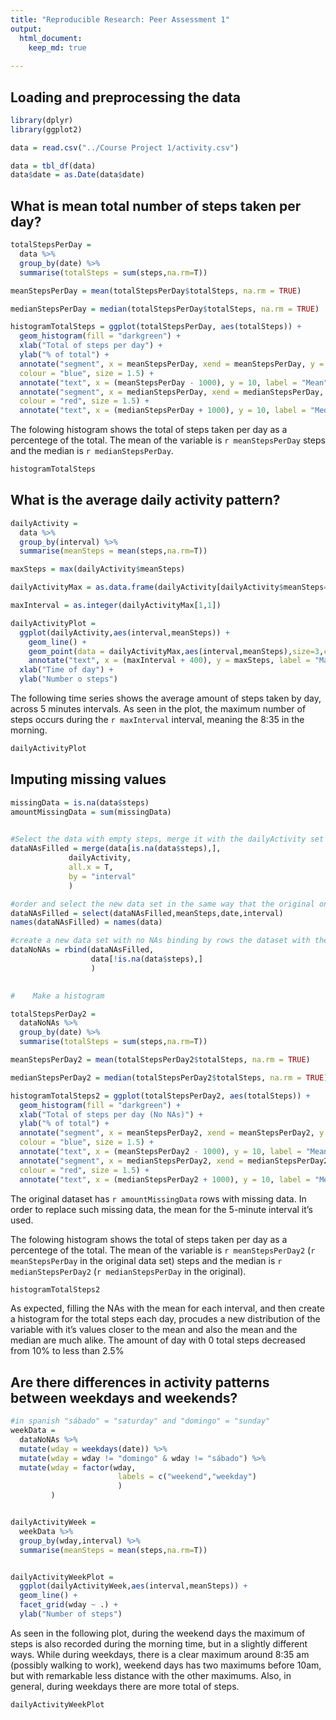 ```yaml
---
title: "Reproducible Research: Peer Assessment 1"
output: 
  html_document:
    keep_md: true  
   
---
```


## Loading and preprocessing the data

```r

library(dplyr)
library(ggplot2)
```


```r
 
data = read.csv("../Course Project 1/activity.csv")

data = tbl_df(data)
data$date = as.Date(data$date)

```

## What is mean total number of steps taken per day?

```r
totalStepsPerDay = 
  data %>%
  group_by(date) %>%
  summarise(totalSteps = sum(steps,na.rm=T))

meanStepsPerDay = mean(totalStepsPerDay$totalSteps, na.rm = TRUE)

medianStepsPerDay = median(totalStepsPerDay$totalSteps, na.rm = TRUE)

histogramTotalSteps = ggplot(totalStepsPerDay, aes(totalSteps)) + 
  geom_histogram(fill = "darkgreen") + 
  xlab("Total of steps per day") + 
  ylab("% of total") +
  annotate("segment", x = meanStepsPerDay, xend = meanStepsPerDay, y = 0, yend = 10,
  colour = "blue", size = 1.5) + 
  annotate("text", x = (meanStepsPerDay - 1000), y = 10, label = "Mean", colour = "blue") + 
  annotate("segment", x = medianStepsPerDay, xend = medianStepsPerDay, y = 0, yend = 10,
  colour = "red", size = 1.5) +
  annotate("text", x = (medianStepsPerDay + 1000), y = 10, label = "Median", colour="red")

```

The folowing histogram shows the total of steps taken per day as a percentege of the total. The mean of the variable is `r meanStepsPerDay` steps and the median is `r medianStepsPerDay`.

``` r
histogramTotalSteps
```


## What is the average daily activity pattern?

```r
dailyActivity = 
  data %>%
  group_by(interval) %>%
  summarise(meanSteps = mean(steps,na.rm=T))

maxSteps = max(dailyActivity$meanSteps)

dailyActivityMax = as.data.frame(dailyActivity[dailyActivity$meanSteps==maxSteps,])

maxInterval = as.integer(dailyActivityMax[1,1])

dailyActivityPlot = 
  ggplot(dailyActivity,aes(interval,meanSteps)) +
    geom_line() + 
    geom_point(data = dailyActivityMax,aes(interval,meanSteps),size=3,colour="red") + 
    annotate("text", x = (maxInterval + 400), y = maxSteps, label = "Maximum number of steps interval", colour="red") +
  xlab("Time of day") + 
  ylab("Number o steps")
```    

The following time series shows the average amount of steps taken by day, across 5 minutes intervals. As seen in the plot, the maximum number of steps occurs during the `r maxInterval` interval, meaning the 8:35 in the morning.

``` r
dailyActivityPlot
```


## Imputing missing values

``` r

missingData = is.na(data$steps)
amountMissingData = sum(missingData)

  
#Select the data with empty steps, merge it with the dailyActivity set wich contains de mean for each interval
dataNAsFilled = merge(data[is.na(data$steps),],
             dailyActivity,
             all.x = T,
             by = "interval"
             )

#order and select the new data set in the same way that the original one
dataNAsFilled = select(dataNAsFilled,meanSteps,date,interval)
names(dataNAsFilled) = names(data)

#create a new data set with no NAs binding by rows the dataset with the filled NA data and the original wors with step data
dataNoNAs = rbind(dataNAsFilled,
                  data[!is.na(data$steps),]
                  )
                  

#    Make a histogram

totalStepsPerDay2 = 
  dataNoNAs %>%
  group_by(date) %>%
  summarise(totalSteps = sum(steps,na.rm=T))

meanStepsPerDay2 = mean(totalStepsPerDay2$totalSteps, na.rm = TRUE)

medianStepsPerDay2 = median(totalStepsPerDay2$totalSteps, na.rm = TRUE)

histogramTotalSteps2 = ggplot(totalStepsPerDay2, aes(totalSteps)) + 
  geom_histogram(fill = "darkgreen") + 
  xlab("Total of steps per day (No NAs)") + 
  ylab("% of total") +
  annotate("segment", x = meanStepsPerDay2, xend = meanStepsPerDay2, y = 0, yend = 10,
  colour = "blue", size = 1.5) + 
  annotate("text", x = (meanStepsPerDay2 - 1000), y = 10, label = "Mean", colour = "blue") + 
  annotate("segment", x = medianStepsPerDay2, xend = medianStepsPerDay2, y = 0, yend = 10,
  colour = "red", size = 1.5) +
  annotate("text", x = (medianStepsPerDay2 + 1000), y = 10, label = "Median", colour="red")

```

The original dataset has `r amountMissingData` rows with missing data. In order to replace such missing data, the mean for the 5-minute interval it's used. 

The folowing histogram shows the total of steps taken per day as a percentege of the total. The mean of the variable is `r meanStepsPerDay2` (`r meanStepsPerDay` in the original data set) steps and the median is `r medianStepsPerDay2` (`r medianStepsPerDay` in the original).

``` r
histogramTotalSteps2

```

As expected, filling the NAs with the mean for each interval, and then create a histogram for the total steps each day, procudes a new distribution of the variable with it's values closer to the mean and also the mean and the median are much alike. The amount of day with 0 total steps decreased from 10% to less than 2.5%


## Are there differences in activity patterns between weekdays and weekends?

``` r

#in spanish "sábado" = "saturday" and "domingo" = "sunday"
weekData = 
  dataNoNAs %>%
  mutate(wday = weekdays(date)) %>%
  mutate(wday = wday != "domingo" & wday != "sábado") %>%
  mutate(wday = factor(wday,
                        labels = c("weekend","weekday")
                        )
         )


dailyActivityWeek = 
  weekData %>%
  group_by(wday,interval) %>%
  summarise(meanSteps = mean(steps,na.rm=T))


dailyActivityWeekPlot = 
  ggplot(dailyActivityWeek,aes(interval,meanSteps)) +
  geom_line() +
  facet_grid(wday ~ .) + 
  ylab("Number of steps")

```

As seen in the following plot, during the weekend days the maximum of steps is also recorded during the morning time, but in a slightly different ways. While during weekdays, there is a clear maximum around 8:35 am (possibly walking to work), weekend days has two maximums before 10am, but with remarkable less distance with the other maximums. Also, in general, during weekdays there are more total of steps.  

``` r
dailyActivityWeekPlot

```
  

